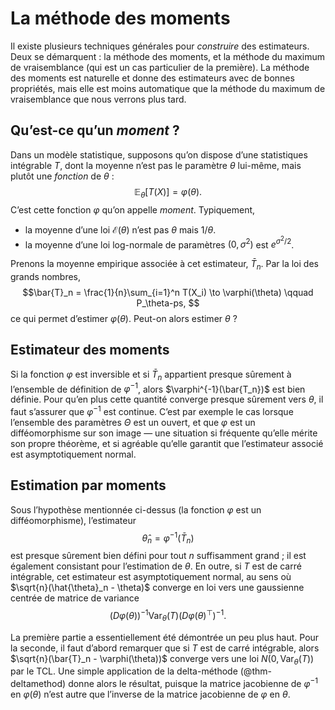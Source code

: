 
# La méthode des moments


Il existe plusieurs techniques générales pour *construire* des estimateurs. Deux se démarquent : la méthode des moments, et la méthode du maximum de vraisemblance (qui est un cas particulier de la première). La méthode des moments est naturelle et donne des estimateurs avec de bonnes propriétés, mais elle est moins automatique que la méthode du maximum de vraisemblance que nous verrons plus tard. 

## Qu'est-ce qu'un *moment* ?

Dans un modèle statistique, supposons qu'on dispose d'une statistiques intégrable $T$, dont la moyenne n'est pas le paramètre $\theta$ lui-même, mais plutôt une *fonction* de $\theta$ :  
$$\mathbb{E}_\theta[T(X)] = \varphi(\theta).$$ 
C'est cette fonction $\varphi$ qu'on appelle *moment*. Typiquement, 

- la moyenne d'une loi $\mathscr{E}(\theta)$ n'est pas $\theta$ mais $1/\theta$. 
- la moyenne d'une loi log-normale de paramètres $(0, \sigma^2)$ est $e^{\sigma^2/2}$. 

Prenons la moyenne empirique associée à cet estimateur, $\bar{T}_n$. Par la loi des grands nombres, 
$$\bar{T}_n = \frac{1}{n}\sum_{i=1}^n T(X_i) \to \varphi(\theta) \qquad P_\theta-ps, $$
ce qui permet d'estimer $\varphi(\theta)$. Peut-on alors estimer $\theta$ ? 


## Estimateur des moments

Si la fonction $\varphi$ est inversible et si $\bar{T}_n$ appartient presque sûrement à l'ensemble de définition de $\varphi^{-1}$, alors $\varphi^{-1}(\bar{T_n})$ est bien définie. Pour qu'en plus cette quantité converge presque sûrement vers $\theta$, il faut s'assurer que $\varphi^{-1}$ est continue. C'est par exemple le cas lorsque l'ensemble des paramètres $\Theta$ est un ouvert, et que $\varphi$ est un difféomorphisme sur son image --- une situation si fréquente qu'elle mérite son propre théorème, et si agréable qu'elle garantit que l'estimateur associé est asymptotiquement normal. 

:::{#thm-mom}

## Estimation par moments


Sous l'hypothèse mentionnée ci-dessus (la fonction $\varphi$ est un difféomorphisme), l'estimateur $$\hat{\theta}_n = \varphi^{-1}(\bar{T}_n)$$ est presque sûrement bien défini pour tout $n$ suffisamment grand ; il est également consistant pour l'estimation de $\theta$. En outre, si $T$ est de carré intégrable, cet estimateur est asymptotiquement normal, au sens où $\sqrt{n}(\hat{\theta}_n - \theta)$ converge en loi vers une gaussienne centrée de matrice de variance
$$ (D\varphi(\theta))^{-1}\mathrm{Var}_\theta(T)(D\varphi(\theta)^\top)^{-1}.$$

:::

:::{.proof}
La première partie a essentiellement été démontrée un peu plus haut. Pour la seconde, il faut d'abord remarquer que si $T$ est de carré intégrable, alors $\sqrt{n}(\bar{T}_n - \varphi(\theta))$ converge vers une loi $N(0, \mathrm{Var}_\theta(T))$ par le TCL. Une simple application de la delta-méthode (@thm-deltamethod) donne alors le résultat, puisque la matrice jacobienne de $\varphi^{-1}$ en $\varphi(\theta)$ n'est autre que l'inverse de la matrice jacobienne de $\varphi$ en $\theta$. 

:::